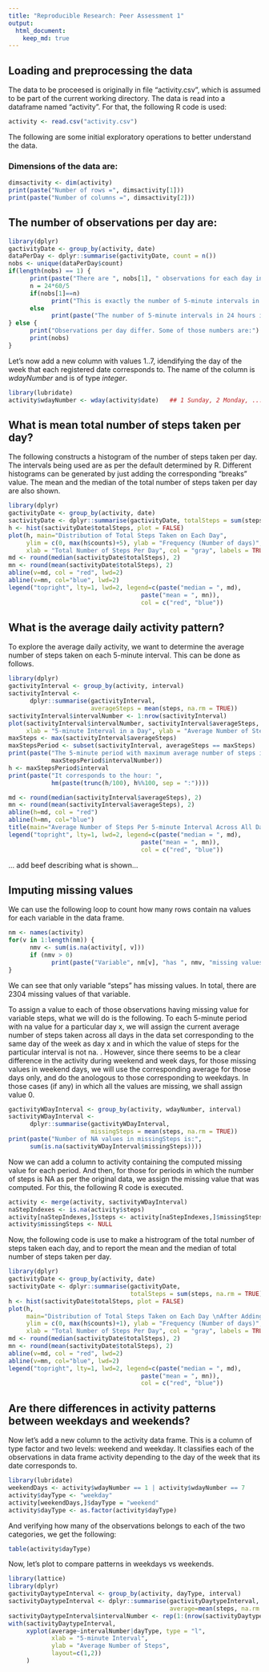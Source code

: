 ```yaml
---
title: "Reproducible Research: Peer Assessment 1"
output: 
  html_document:
    keep_md: true
---
```



## Loading and preprocessing the data
The data to be proceesed is originally in file "activity.csv", which is assumed 
to be part of the current working directory. The data is read into a dataframe 
named "activity". For that, the following R code is used: 

```r
activity <- read.csv("activity.csv")
```

The following are some initial exploratory operations to better understand the data. 

### Dimensions of the data are: 
```r
dimsactivity <- dim(activity)
print(paste("Number of rows =", dimsactivity[1]))
print(paste("Number of columns =", dimsactivity[2]))
```
## The number of observations per day are: 
```r
library(dplyr)
gactivityDate <- group_by(activity, date)
dataPerDay <- dplyr::summarise(gactivityDate, count = n())
nobs <- unique(dataPerDay$count)
if(length(nobs) == 1) {
      print(paste("There are ", nobs[1], " observations for each day in the data set."))
      n = 24*60/5
      if(nobs[1]==n)
            print("This is exactly the number of 5-minute intervals in 24 hours.")
      else 
            print(paste("The number of 5-minute intervals in 24 hours is", n, "."))
} else {
      print("Observations per day differ. Some of those numbers are:")
      print(nobs)
}
```


Let's now add a new column with values 1..7, idendifying the day of the week 
that each registered date corresponds to. The name of the column is _wdayNumber_
and is of type _integer_.
```r
library(lubridate)
activity$wdayNumber <- wday(activity$date)   ## 1 Sunday, 2 Monday, ... 7  Sat
```

## What is mean total number of steps taken per day?
The following constructs a histogram of the number of steps taken per day. The
intervals being used are as per the default determined by R. Different histograms
can be generated by just adding the corresponding "breaks" value. The mean and 
the median of the total number of steps taken per day are also shown. 
```r
library(dplyr)
gactivityDate <- group_by(activity, date)
sactivityDate <- dplyr::summarise(gactivityDate, totalSteps = sum(steps, na.rm = TRUE))
h <- hist(sactivityDate$totalSteps, plot = FALSE)
plot(h, main="Distribution of Total Steps Taken on Each Day", 
     ylim = c(0, max(h$counts)+5), ylab = "Frequency (Number of days)", 
     xlab = "Total Number of Steps Per Day", col = "gray", labels = TRUE)
md <- round(median(sactivityDate$totalSteps), 2)
mn <- round(mean(sactivityDate$totalSteps), 2)
abline(v=md, col = "red", lwd=2)
abline(v=mn, col="blue", lwd=2)
legend("topright", lty=1, lwd=2, legend=c(paste("median = ", md), 
                                     paste("mean = ", mn)), 
                                     col = c("red", "blue"))

```



## What is the average daily activity pattern?
To explore the average daily activity, we want to determine the average number 
of steps taken on each 5-minute interval. This can be done as follows. 
```r
library(dplyr)
gactivityInterval <- group_by(activity, interval)
sactivityInterval <- 
      dplyr::summarise(gactivityInterval, 
                       averageSteps = mean(steps, na.rm = TRUE))
sactivityInterval$intervalNumber <- 1:nrow(sactivityInterval)
plot(sactivityInterval$intervalNumber, sactivityInterval$averageSteps, type = "l",
     xlab = "5-minute Interval in a Day", ylab = "Average Number of Steps in Interval")
maxSteps <- max(sactivityInterval$averageSteps)
maxStepsPeriod <- subset(sactivityInterval, averageSteps == maxSteps)
print(paste("The 5-minute period with maximum average number of steps is: interval", 
            maxStepsPeriod$intervalNumber))
h <- maxStepsPeriod$interval
print(paste("It corresponds to the hour: ", 
            hm(paste(trunc(h/100), h%%100, sep = ":"))))

md <- round(median(sactivityInterval$averageSteps), 2)
mn <- round(mean(sactivityInterval$averageSteps), 2)
abline(h=md, col = "red")
abline(h=mn, col="blue")
title(main="Average Number of Steps Per 5-minute Interval Across All Days")
legend("topright", lty=1, lwd=2, legend=c(paste("median = ", md), 
                                     paste("mean = ", mn)), 
                                     col = c("red", "blue"))

```

... add beef describing what is shown...


## Imputing missing values

We can use the following loop to count how many rows contain na values for each 
variable in the data frame.
```r
nm <- names(activity)
for(v in 1:length(nm)) { 
      nmv <- sum(is.na(activity[, v]))  
      if (nmv > 0) 
            print(paste("Variable", nm[v], "has ", nmv, "missing values."))
}
```
We can see that only variable "steps" has missing values. In total, there are
2304 missing values of that variable. 

To assign a value to each of those observations having missing value for 
variable steps, what we will do is the following. To each 5-minute period with 
na value for a particular day x, we will assign the current average number
of steps taken across all days in the data set corresponding to the same day of 
the week as day x and in which the value of steps for the particular interval 
is not na. . However, since there seems to be a clear difference in the activity
during weekend and week days, for those missing values in weekend days, we will
use the corresponding average for those days only, and do the anologous to those
corresponding to weekdays. In those cases (if any) in which all the values are
missing, we shall assign value 0. 

```r
gactivityWDayInterval <- group_by(activity, wdayNumber, interval)
sactivityWDayInterval <- 
      dplyr::summarise(gactivityWDayInterval, 
                       missingSteps = mean(steps, na.rm = TRUE))
print(paste("Number of NA values in missingSteps is:",
      sum(is.na(sactivityWDayInterval$missingSteps))))
```

Now we can add a column to activity containing the computed missing value for
each period. And then, for those for periods in 
which the number of steps is NA as per the original data, we assign the missing
value that was computed. For this, the 
following R code is executed. 

```r
activity <- merge(activity, sactivityWDayInterval)
naStepIndexes <- is.na(activity$steps)
activity[naStepIndexes,]$steps <- activity[naStepIndexes,]$missingSteps
activity$missingSteps <- NULL
```

Now, the following code is use to make a histrogram of the total number of steps
taken each day, and to report the mean and the median of total number of steps
taken per day. 

```r
library(dplyr)
gactivityDate <- group_by(activity, date)
sactivityDate <- dplyr::summarise(gactivityDate, 
                                  totalSteps = sum(steps, na.rm = TRUE))
h <- hist(sactivityDate$totalSteps, plot = FALSE)
plot(h, 
     main="Distribution of Total Steps Taken on Each Day \nAfter Adding Missing Values", 
     ylim = c(0, max(h$counts)+1), ylab = "Frequency (Number of days)", 
     xlab = "Total Number of Steps Per Day", col = "gray", labels = TRUE)
md <- round(median(sactivityDate$totalSteps), 2)
mn <- round(mean(sactivityDate$totalSteps), 2)
abline(v=md, col = "red", lwd=2)
abline(v=mn, col="blue", lwd=2)
legend("topright", lty=1, lwd=2, legend=c(paste("median = ", md), 
                                     paste("mean = ", mn)), 
                                     col = c("red", "blue"))
```


## Are there differences in activity patterns between weekdays and weekends?
Now let's add a new column to the activity data frame. This is a column of type 
factor and two levels: weekend and weekday. It classifies each of the 
observations in data frame activity depending to the day of the week that its
date corresponds to. 
```r
library(lubridate)
weekendDays <- activity$wdayNumber == 1 | activity$wdayNumber == 7
activity$dayType <- "weekday"
activity[weekendDays,]$dayType = "weekend"
activity$dayType <- as.factor(activity$dayType)
```
And verifying how many of the observations belongs to each of the two categories, 
we get the following: 
```r
table(activity$dayType)
```

Now, let's plot to compare patterns in weekdays vs weekends. 


```r
library(lattice)
library(dplyr)
gactivityDaytypeInterval <- group_by(activity, dayType, interval)
sactivityDaytypeInterval <- dplyr::summarise(gactivityDaytypeInterval, 
                                             average=mean(steps, na.rm = TRUE))
sactivityDaytypeInterval$intervalNumber <- rep(1:(nrow(sactivityDaytypeInterval)/2), 2)
with(sactivityDaytypeInterval, 
     xyplot(average~intervalNumber|dayType, type = "l",
            xlab = "5-minute Interval", 
            ylab = "Average Number of Steps",
            layout=c(1,2)) 
     )

```